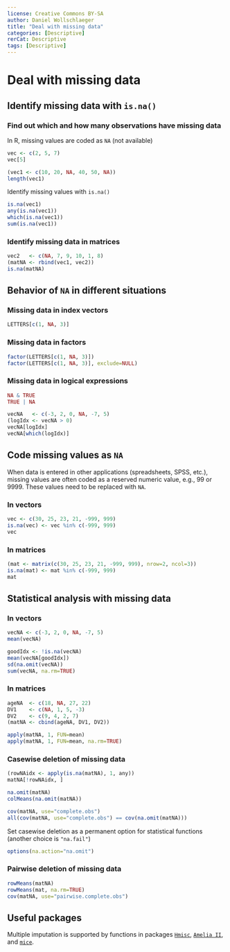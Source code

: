 ---
license: Creative Commons BY-SA
author: Daniel Wollschlaeger
title: "Deal with missing data"
categories: [Descriptive]
rerCat: Descriptive
tags: [Descriptive]
---

Deal with missing data
=========================

Identify missing data with `is.na()`
-------------------------

### Find out which and how many observations have missing data

In R, missing values are coded as `NA` (not available)

```{r}
vec <- c(2, 5, 7)
vec[5]
```

```{r}
(vec1 <- c(10, 20, NA, 40, 50, NA))
length(vec1)
```

Identify missing values with `is.na()`

```{r}
is.na(vec1)
any(is.na(vec1))
which(is.na(vec1))
sum(is.na(vec1))
```

### Identify missing data in matrices

```{r}
vec2   <- c(NA, 7, 9, 10, 1, 8)
(matNA <- rbind(vec1, vec2))
is.na(matNA)
```

Behavior of `NA` in different situations
-------------------------

### Missing data in index vectors

```{r}
LETTERS[c(1, NA, 3)]
```

### Missing data in factors

```{r}
factor(LETTERS[c(1, NA, 3)])
factor(LETTERS[c(1, NA, 3)], exclude=NULL)
```

### Missing data in logical expressions

```{r}
NA & TRUE
TRUE | NA
```

```{r}
vecNA   <- c(-3, 2, 0, NA, -7, 5)
(logIdx <- vecNA > 0)
vecNA[logIdx]
vecNA[which(logIdx)]
```

Code missing values as `NA`
-------------------------

When data is entered in other applications (spreadsheets, SPSS, etc.), missing values are often coded as a reserved numeric value, e.g., 99 or 9999. These values need to be replaced with `NA`.

### In vectors

```{r}
vec <- c(30, 25, 23, 21, -999, 999)
is.na(vec) <- vec %in% c(-999, 999)
vec
```

### In matrices

```{r}
(mat <- matrix(c(30, 25, 23, 21, -999, 999), nrow=2, ncol=3))
is.na(mat) <- mat %in% c(-999, 999)
mat
```

Statistical analysis with missing data
-------------------------

### In vectors

```{r}
vecNA <- c(-3, 2, 0, NA, -7, 5)
mean(vecNA)
```

```{r}
goodIdx <- !is.na(vecNA)
mean(vecNA[goodIdx])
sd(na.omit(vecNA))
sum(vecNA, na.rm=TRUE)
```

### In matrices

```{r}
ageNA  <- c(18, NA, 27, 22)
DV1    <- c(NA, 1, 5, -3)
DV2    <- c(9, 4, 2, 7)
(matNA <- cbind(ageNA, DV1, DV2))
```

```{r}
apply(matNA, 1, FUN=mean)
apply(matNA, 1, FUN=mean, na.rm=TRUE)
```

### Casewise deletion of missing data

```{r}
(rowNAidx <- apply(is.na(matNA), 1, any))
matNA[!rowNAidx, ]
```

```{r}
na.omit(matNA)
colMeans(na.omit(matNA))
```

```{r}
cov(matNA, use="complete.obs")
all(cov(matNA, use="complete.obs") == cov(na.omit(matNA)))
```

Set casewise deletion as a permanent option for statistical functions (another choice is `"na.fail"`)

```{r eval=FALSE}
options(na.action="na.omit")
```

### Pairwise deletion of missing data

```{r}
rowMeans(matNA)
rowMeans(mat, na.rm=TRUE)
cov(matNA, use="pairwise.complete.obs")
```

Useful packages
-------------------------

Multiple imputation is supported by functions in packages [`Hmisc`](http://cran.r-project.org/package=Hmisc), [`Amelia II`](http://cran.r-project.org/package=Amelia), and [`mice`](http://cran.r-project.org/package=mice).

